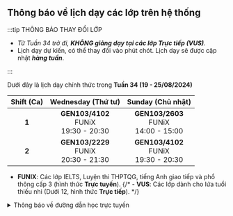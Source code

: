 ## Thông báo về lịch dạy các lớp trên hệ thống

:::tip THÔNG BÁO THAY ĐỔI LỚP

- _Từ Tuần 34 trở đi, **KHÔNG giảng dạy tại các lớp Trực tiếp (VUS)**._
- Lịch dạy dự kiến, có thể thay đổi vào phút chót. Lịch dạy sẽ được cập nhật **_hàng tuần_**.

:::

Dưới đây là lịch dạy chính thức trong **Tuần 34 (19 - 25/08/2024)**

| **Shift (Ca)** |           **Wednesday (Thứ tư)**             |            **Sunday (Chủ nhật)**             |
|:--------------:|:--------------------------------------------:|:--------------------------------------------:|
|      **1**     | **GEN103/4102** <br/>FUNiX<br/>19:30 - 20:30 | **GEN103/2603** <br/>FUNiX<br/>14:00 - 15:00 |
|      **2**     | **GEN103/2229** <br/>FUNiX<br/>20:30 - 21:30 | **GEN103/4102** <br/>FUNiX<br/>19:30 - 20:30 |

- **FUNIX**: Các lớp IELTS, Luyện thi THPTQG, tiếng Anh giao tiếp và phổ thông cấp 3 (hình thức **Trực tuyến**).
{/* - **VUS**: Các lớp dành cho lứa tuổi thiếu nhi (Dưới 12, hình thức **Trực tiếp**). */}

<details>
<summary>Thông báo về đường dẫn học trực tuyến</summary>
<div>

**_Việc học trực tuyến sẽ được thực hiện qua hạ tầng online. Đường dẫn sẽ được cung cấp trong quá trình học. Người học
cũng có thể theo dõi các video bài giảng qua YouTube ở hai đường dẫn phía dưới._**

**_Trân trọng cảm ơn._**

</div>
</details>
